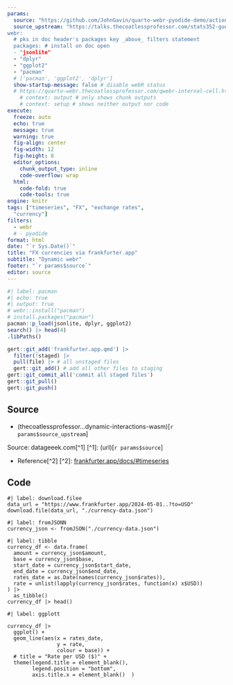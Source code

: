```yaml
---
params:
  source: "https://github.com/JohnGavin/quarto-webr-pyodide-demo/actions/workflows/static.yml"
  source_upstream: "https://talks.thecoatlessprofessor.com/stats352-guest-lectures-on-dynamic-interactions-wasm/day02d-currency.html
webr: 
  # pks in doc header's packages key _above_ filters statement
  packages: # install on doc open
  - "jsonlite"
  - "dplyr"
  - "ggplot2"
  - "pacman"
  # ['pacman', 'ggplot2', 'dplyr'] 
  show-startup-message: false # disable webR status 
  # https://quarto-webr.thecoatlessprofessor.com/qwebr-internal-cell.html
    # context: output # only shows chunk outputs
    # context: setup # shows neither output nor code
execute:
  freeze: auto
  echo: true
  message: true
  warning: true
  fig-align: center
  fig-width: 12
  fig-height: 8
  editor_options: 
    chunk_output_type: inline
    code-overflow: wrap
  html:
    code-fold: true
    code-tools: true
engine: knitr
tags: ["timeseries", "FX", "exchange rates",
  "currency"]
filters:
  - webr
  # - pyodide
format: html
date: "`r Sys.Date()`"
title: "FX currencies via frankfurter.app"
subtitle: "Dynamic webr"
footer: "`r params$source`"
editor: source
---
```


```r
#| label: pacman
#| echo: true
#| output: true
# webr::install("pacman")
# install.packages("pacman")
pacman::p_load(jsonlite, dplyr, ggplot2)
search() |> head(4)
.libPaths()
```
```r
gert::git_add('frankfurter.app.qmd') |> 
  filter(!staged) |> 
  pull(file) |> # all unstaged files
  gert::git_add() # add all other files to staging
gert::git_commit_all('commit all staged files')
gert::git_pull()
gert::git_push()
```


## Source
+ (thecoatlessprofessor...dynamic-interactions-wasm)[`r params$source_upstream`]

Source: datageeek.com[^1]
[^1]: (url)[`r params$source`] 

+ Reference[^2]
[^2]: [frankfurter.app/docs/#timeseries](frankfurter.app/docs/#timeseries)

## Code
```webr-r
#| label: download.filee
data_url = "https://www.frankfurter.app/2024-05-01..?to=USD"
download.file(data_url, "./currency-data.json")
```
```webr-r
#| label: fromJSONN
currency_json <- fromJSON("./currency-data.json")
```

```webr-r
#| label: tibble
currency_df <- data.frame(
  amount = currency_json$amount,
  base = currency_json$base,
  start_date = currency_json$start_date,
  end_date = currency_json$end_date,
  rates_date = as.Date(names(currency_json$rates)),
  rate = unlist(lapply(currency_json$rates, function(x) x$USD))
) |> 
  as_tibble()
currency_df |> head()
```

```webr-r
#| label: ggplott

currency_df |> 
  ggplot() +
  geom_line(aes(x = rates_date,
                y = rate,
                colour = base)) +
  # title = "Rate per USD ($)" +
  theme(legend.title = element_blank(),
        legend.position = "bottom",
        axis.title.x = element_blank()  )
```

